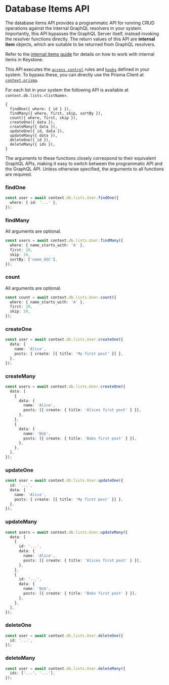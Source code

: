 
# Database Items API

The database items API provides a programmatic API for running CRUD operations against the internal GraphQL resolvers in your system.
Importantly, this API bypasses the GraphQL Server itself, instead invoking the resolver functions directly.
The return values of this API are **internal item** objects, which are suitable to be returned from GraphQL resolvers.

Refer to the [internal items guide](../guides/internal-items) for details on how to work with internal items in Keystone.

This API executes the [`access control`](../guides/access-control) rules and [`hooks`](../guides/hooks) defined in your system.
To bypass these, you can directly use the Prisma Client at [`context.prisma`](./context#database-access).

For each list in your system the following API is available at `context.db.lists.<listName>`.

```
{
  findOne({ where: { id } }),
  findMany({ where, first, skip, sortBy }),
  count({ where, first, skip }),
  createOne({ data }),
  createMany({ data }),
  updateOne({ id, data }),
  updateMany({ data }),
  deleteOne({ id }),
  deleteMany({ ids }),
}
```

The arguments to these functions closely correspond to their equivalent GraphQL APIs, making it easy to switch between the programmatic API and the GraphQL API.
Unless otherwise specified, the arguments to all functions are required.

### findOne

```typescript
const user = await context.db.lists.User.findOne({
  where: { id: '...' },
});
```

### findMany

All arguments are optional.

```typescript
const users = await context.db.lists.User.findMany({
  where: { name_starts_with: 'A' },
  first: 10,
  skip: 20,
  sortBy: ['name_ASC'],
});
```

### count

All arguments are optional.

```typescript
const count = await context.db.lists.User.count({
  where: { name_starts_with: 'A' },
  first: 10,
  skip: 20,
});
```

### createOne

```typescript
const user = await context.db.lists.User.createOne({
  data: {
    name: 'Alice',
    posts: { create: [{ title: 'My first post' }] },
  },
});
```

### createMany

```typescript
const users = await context.db.lists.User.createOne({
  data: [
    {
      data: {
        name: 'Alice',
        posts: [{ create: { title: 'Alices first post' } }],
      },
    },
    {
      data: {
        name: 'Bob',
        posts: [{ create: { title: 'Bobs first post' } }],
      },
    },
  ],
});
```

### updateOne

```typescript
const user = await context.db.lists.User.updateOne({
  id: '...',
  data: {
    name: 'Alice',
    posts: { create: [{ title: 'My first post' }] },
  },
});
```

### updateMany

```typescript
const users = await context.db.lists.User.updateMany({
  data: [
    {
      id: '...',
      data: {
        name: 'Alice',
        posts: [{ create: { title: 'Alices first post' } }],
      },
    },
    {
      id: '...',
      data: {
        name: 'Bob',
        posts: [{ create: { title: 'Bobs first post' } }],
      },
    },
  ],
});
```

### deleteOne

```typescript
const user = await context.db.lists.User.deleteOne({
  id: '...',
});
```

### deleteMany

```typescript
const user = await context.db.lists.User.deleteMany({
  ids: ['...', '...'],
});
```

